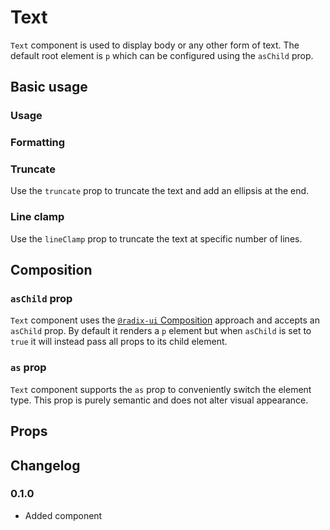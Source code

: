 # Text

`Text` component is used to display body or any other form of text. The default root element is `p` which can be configured using the `asChild` prop.

## Basic usage

### Usage

<ax-demo name="text/usage" />

### Formatting

<ax-demo name="text/formatting-usage" />

### Truncate

Use the `truncate` prop to truncate the text and add an ellipsis at the end.

<ax-demo name="text/truncate-usage" />

### Line clamp

Use the `lineClamp` prop to truncate the text at specific number of lines.

<ax-demo name="text/line-clamp-usage" />

## Composition

### `asChild` prop

`Text` component uses the [`@radix-ui` Composition](https://www.radix-ui.com/primitives/docs/guides/composition) approach and accepts an `asChild` prop. By default it renders a `p` element but when `asChild` is set to `true` it will instead pass all props to its child element.

<ax-demo name="text/composition-usage" />

### `as` prop

`Text` component supports the `as` prop to conveniently switch the element type. This prop is purely semantic and does not alter visual appearance.

<ax-demo name="text/as-usage" />

## Props

<ax-props-table component="Text" />

## Changelog

### 0.1.0

- Added component
